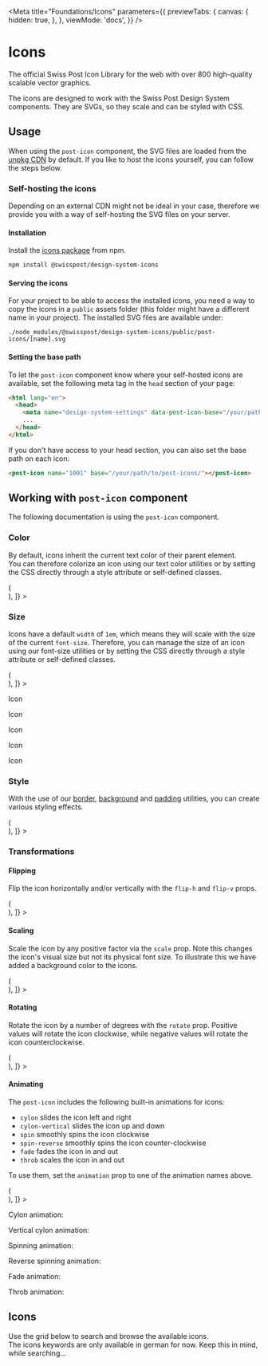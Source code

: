 
<Meta
  title="Foundations/Icons"
  parameters={{
    previewTabs: {
      canvas: {
        hidden: true,
      },
    },
    viewMode: 'docs',
  }}
/>

# Icons

<p className="lead">
  The official Swiss Post Icon Library for the web with over 800 high-quality scalable vector
  graphics.
</p>

The icons are designed to work with the Swiss Post Design System components. They are SVGs, so they scale and can be styled with CSS.

<!-- this is an invisible, navigation-only story -->

<Story name="Start">
  <div />
</Story>

## Usage

When using the `post-icon` component, the SVG files are loaded from the [unpkg CDN](https://unpkg.com/) by default. If you like to host the icons yourself, you can follow the steps below.

### Self-hosting the icons

Depending on an external CDN might not be ideal in your case, therefore we provide you with a way of self-hosting the SVG files on your server.

#### Installation

Install the [icons package](https://www.npmjs.com/package/@swisspost/design-system-icons) from npm.

```bash dark
npm install @swisspost/design-system-icons
```

#### Serving the icons

For your project to be able to access the installed icons, you need a way to copy the icons in a `public` assets folder (this folder might have a different name in your project). The installed SVG files are available under:

`./node_modules/@swisspost/design-system-icons/public/post-icons/[name].svg`

#### Setting the base path

To let the `post-icon` component know where your self-hosted icons are available, set the following meta tag in the `head` section of your page:

```html dark
<html lang="en">
  <head>
    <meta name="design-system-settings" data-post-icon-base="/your/path/to/post-icons/" />
    ...
  </head>
</html>
```

If you don't have access to your head section, you can also set the base path on each icon:

```html dark
<post-icon name="1001" base="/your/path/to/post-icons/"></post-icon>
```

## Working with `post-icon` component

The following documentation is using the `post-icon` component.

### Color

By default, icons inherit the current text color of their parent element.<br/>
You can therefore colorize an icon using our <LinkTo kind="utilities-text" story="color">text color utilities</LinkTo> or by setting the CSS directly through a style attribute or self-defined classes.

<Canvas withSource="open">
  <Story
    name="Color"
    decorators={[
      Story => (
        <div className="d-flex flex-wrap gap-2" style={{ fontSize: '32px' }}>
          <Story />
        </div>
      ),
    ]}
  >
    <post-icon name="1001" class="text-primary" />
    <post-icon name="1001" class="text-info" />
    <post-icon name="1001" class="text-success" />
    <post-icon name="1001" style={{ color: 'blue' }} />
    <post-icon name="1001" style={{ color: '#800080' }} />
    <post-icon name="1001" style={{ color: 'rgb(230, 0, 0)' }} />
  </Story>
</Canvas>

### Size

Icons have a default `width` of `1em`, which means they will scale with the size of the current `font-size`. Therefore, you can manage the size of an icon using our <LinkTo kind="utilities-text" story="font-size">font-size utilities</LinkTo> or by setting the CSS directly through a style attribute or self-defined classes.

<Canvas withSource="open">
  <Story
    name="Size"
    decorators={[
      Story => (
        <div className="d-flex flex-column gap-2">
          <Story />
        </div>
      ),
    ]}
  >
    <p className="mb-0">
      Icon <post-icon name="1001" />
    </p>
    <p className="h3 mb-0">
      Icon <post-icon name="1001" />
    </p>
    <p className="h1 mb-0">
      Icon <post-icon name="1001" />
    </p>
    <p className="fs-huge mb-0">
      Icon <post-icon name="1001" />
    </p>
    <p className="mb-0" style={{ fontSize: '60px' }}>
      Icon <post-icon name="1001" />
    </p>
    <post-icon name="1001" style={{ fontSize: '80px' }} />
  </Story>
</Canvas>

### Style

With the use of our [border](#TODO), [background](#TODO) and [padding](#TODO) utilities, you can create various styling effects.

<Canvas withSource="open">
  <Story
    name="Style"
    decorators={[
      Story => (
        <div className="d-flex flex-wrap gap-2" style={{ fontSize: '64px' }}>
          <Story />
        </div>
      ),
    ]}
  >
    <post-icon name="1001" class="border rounded p-3" />
    <post-icon name="1001" class="border border-success rounded p-3 text-success" />
    <post-icon name="1001" class="rounded-circle bg-info p-3" />
  </Story>
</Canvas>

### Transformations

#### Flipping

Flip the icon horizontally and/or vertically with the `flip-h` and `flip-v` props.

<Canvas withSource="open">
  <Story
    name="Flipping"
    decorators={[
      Story => (
        <div className="d-flex flex-wrap gap-2" style={{ fontSize: '32px' }}>
          <Story />
        </div>
      ),
    ]}
  >
    <post-icon name="3200" />
    <post-icon name="3200" flip-h />
    <post-icon name="3200" flip-v />
    <post-icon name="3200" flip-h flip-v />
  </Story>
</Canvas>

#### Scaling

Scale the icon by any positive factor via the `scale` prop. Note this changes the icon's visual size but not its physical font size. To illustrate this we have added a background color to the icons.

<Canvas withSource="open">
  <Story
    name="Scaling"
    decorators={[
      Story => (
        <div className="d-flex flex-wrap gap-3" style={{ fontSize: '32px' }}>
          <Story />
        </div>
      ),
    ]}
  >
    <post-icon name="3200" class="bg-info" scale="0.5" />
    <post-icon name="3200" class="bg-info" />
    <post-icon name="3200" class="bg-info" scale="1.5" />
  </Story>
</Canvas>

#### Rotating

Rotate the icon by a number of degrees with the `rotate` prop. Positive values will rotate the icon clockwise, while negative values will rotate the icon counterclockwise.

<Canvas withSource="open">
  <Story
    name="Rotating"
    decorators={[
      Story => (
        <div className="d-flex flex-wrap gap-2" style={{ fontSize: '32px' }}>
          <Story />
        </div>
      ),
    ]}
  >
    <post-icon name="1001" rotate="-360" />
    <post-icon name="1001" rotate="-249" />
    <post-icon name="1001" rotate="-35.5" />
    <post-icon name="1001" rotate="0" />
    <post-icon name="1001" rotate="98" />
    <post-icon name="1001" rotate="360" />
    <post-icon name="1001" rotate="753" />
  </Story>
</Canvas>

#### Animating

The `post-icon` includes the following built-in animations for icons:

- `cylon` slides the icon left and right
- `cylon-vertical` slides the icon up and down
- `spin` smoothly spins the icon clockwise
- `spin-reverse` smoothly spins the icon counter-clockwise
- `fade` fades the icon in and out
- `throb` scales the icon in and out

To use them, set the `animation` prop to one of the animation names above.

<Canvas withSource="open">
  <Story
    name="Animating"
    decorators={[
      Story => (
        <div className="d-flex flex-wrap text-center" style={{ fontSize: '32px' }}>
          <Story />
        </div>
      ),
    ]}
  >
    <div className="w-50 py-3">
      <p className="text-muted fs-tiny">Cylon animation:</p>
      <post-icon name="2253" animation="cylon" />
    </div>
    <div className="w-50 py-3">
      <p className="text-muted fs-tiny">Vertical cylon animation:</p>
      <post-icon name="2252" animation="cylon-vertical" />
    </div>
    <div className="w-50 py-3">
      <p className="text-muted fs-tiny">Spinning animation:</p>
      <post-icon name="2041" animation="spin" />
    </div>
    <div className="w-50 py-3">
      <p className="text-muted fs-tiny">Reverse spinning animation:</p>
      <post-icon name="2042" animation="spin-reverse" />
    </div>
    <div className="w-50 py-3">
      <p className="text-muted fs-tiny">Fade animation:</p>
      <post-icon name="1028" animation="fade" />
    </div>
    <div className="w-50 py-3">
      <p className="text-muted fs-tiny">Throb animation:</p>
      <post-icon name="2063" animation="throb" />
    </div>
  </Story>
</Canvas>

## Icons

<!-- this is an invisible, navigation-only story -->

<Story name="Icons">
  <div />
</Story>

Use the grid below to search and browse the available icons.<br/>
The icons keywords are only available in german for now. Keep this in mind, while searching...

<Search />
